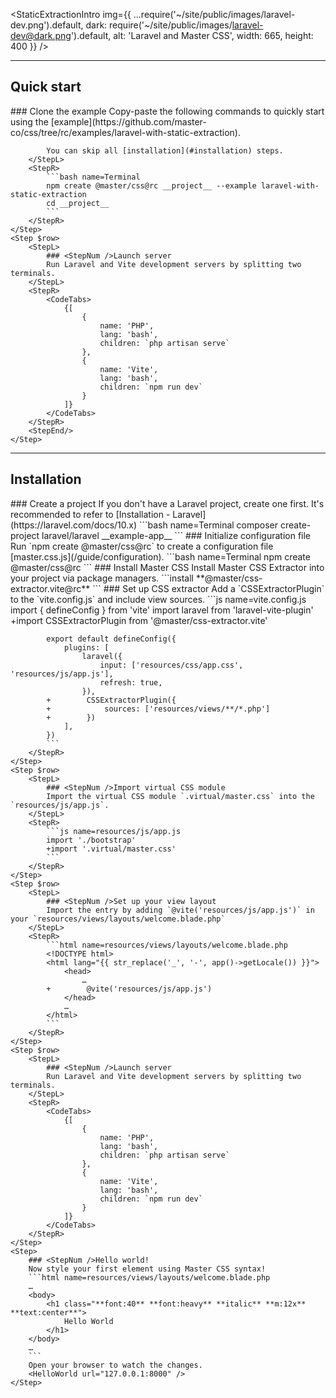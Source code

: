 
<StaticExtractionIntro img={{
    ...require('~/site/public/images/laravel-dev.png').default,
    dark: require('~/site/public/images/laravel-dev@dark.png').default,
    alt: 'Laravel and Master CSS',
    width: 665, height: 400 }} />

---

## Quick start
<StepSection>
    <Step $row>
        <StepL>
            ### <StepNum />Clone the example
            Copy-paste the following commands to quickly start using the [example](https://github.com/master-co/css/tree/rc/examples/laravel-with-static-extraction).

            You can skip all [installation](#installation) steps.
        </StepL>
        <StepR>
            ```bash name=Terminal
            npm create @master/css@rc __project__ --example laravel-with-static-extraction
            cd __project__
            ```
        </StepR>
    </Step>
    <Step $row>
        <StepL>
            ### <StepNum />Launch server
            Run Laravel and Vite development servers by splitting two terminals.
        </StepL>
        <StepR>
            <CodeTabs>
                {[
                    {
                        name: 'PHP',
                        lang: 'bash',
                        children: `php artisan serve`
                    },
                    {
                        name: 'Vite',
                        lang: 'bash',
                        children: `npm run dev`
                    }
                ]}
            </CodeTabs>
        </StepR>
        <StepEnd/>
    </Step>
</StepSection>

---

## Installation

<StepSection>
    <Step $row>
        <StepL>
            ### <StepNum />Create a project
            If you don't have a Laravel project, create one first. It's recommended to refer to [Installation - Laravel](https://laravel.com/docs/10.x)
        </StepL>
        <StepR>
            ```bash name=Terminal
            composer create-project laravel/laravel __example-app__
            ```
        </StepR>
    </Step>
    <Step $row>
        <StepL>
            ### <StepNum />Initialize configuration file
            Run `npm create @master/css@rc` to create a configuration file [master.css.js](/guide/configuration).
        </StepL>
        <StepR>
            ```bash name=Terminal
            npm create @master/css@rc
            ```
        </StepR>
    </Step>
    <Step $row>
        <StepL>
            ### <StepNum />Install Master CSS
            Install Master CSS Extractor into your project via package managers.
        </StepL>
        <StepR>
            ```install
            **@master/css-extractor.vite@rc**
            ```
        </StepR>
    </Step>
    <Step $row>
        <StepL>
            ### <StepNum />Set up CSS extractor
            Add a `CSSExtractorPlugin` to the `vite.config.js` and include view sources.
        </StepL>
        <StepR>
            ```js name=vite.config.js
            import { defineConfig } from 'vite'
            import laravel from 'laravel-vite-plugin'
            +import CSSExtractorPlugin from '@master/css-extractor.vite'

            export default defineConfig({
                plugins: [
                    laravel({
                        input: ['resources/css/app.css', 'resources/js/app.js'],
                        refresh: true,
                    }),
            +        CSSExtractorPlugin({
            +            sources: ['resources/views/**/*.php']
            +        })
                ],
            })
            ```
        </StepR>
    </Step>
    <Step $row>
        <StepL>
            ### <StepNum />Import virtual CSS module
            Import the virtual CSS module `.virtual/master.css` into the `resources/js/app.js`.
        </StepL>
        <StepR>
            ```js name=resources/js/app.js
            import './bootstrap'
            +import '.virtual/master.css'
            ```
        </StepR>
    </Step>
    <Step $row>
        <StepL>
            ### <StepNum />Set up your view layout
            Import the entry by adding `@vite('resources/js/app.js')` in your `resources/views/layouts/welcome.blade.php`
        </StepL>
        <StepR>
            ```html name=resources/views/layouts/welcome.blade.php
            <!DOCTYPE html>
            <html lang="{{ str_replace('_', '-', app()->getLocale()) }}">
                <head>
                    …
            +        @vite('resources/js/app.js')
                </head>
                …
            </html>
            ```
        </StepR>
    </Step>
    <Step $row>
        <StepL>
            ### <StepNum />Launch server
            Run Laravel and Vite development servers by splitting two terminals.
        </StepL>
        <StepR>
            <CodeTabs>
                {[
                    {
                        name: 'PHP',
                        lang: 'bash',
                        children: `php artisan serve`
                    },
                    {
                        name: 'Vite',
                        lang: 'bash',
                        children: `npm run dev`
                    }
                ]}
            </CodeTabs>
        </StepR>
    </Step>
    <Step>
        ### <StepNum />Hello world!
        Now style your first element using Master CSS syntax!
        ```html name=resources/views/layouts/welcome.blade.php
        …
        <body>
            <h1 class="**font:40** **font:heavy** **italic** **m:12x** **text:center**">
                Hello World
            </h1>
        </body>
        …
        ```
        Open your browser to watch the changes.
        <HelloWorld url="127.0.0.1:8000" />
    </Step>
</StepSection>